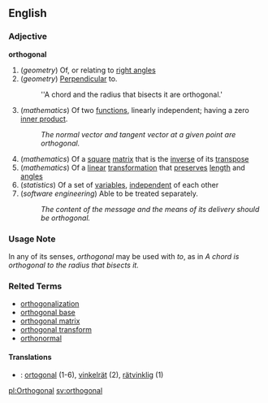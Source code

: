 ==English==

===Adjective===
'''orthogonal'''
# (''geometry'') Of, or relating to [[right angle]]s
# (''geometry'') [[Perpendicular]] to.
#: ''A chord and the radius that bisects it are orthogonal.'
# (''mathematics'') Of two [[functions]], linearly independent; having a zero [[inner product]].
#: ''The normal vector and tangent vector at a given point are orthogonal.''
# (''mathematics'') Of a [[square]] [[matrix]] that is the [[inverse]] of its [[transpose]]
# (''mathematics'') Of a [[linear]] [[transformation]] that [[preserve]]s [[length]] and [[angle]]s
# (''statistics'') Of a set of [[variable]]s, [[independent]] of each other
# (''software engineering'') Able to be treated separately.
#: ''The content of the message and the means of its delivery should be orthogonal.''

===Usage Note===
In any of its senses, ''orthogonal'' may be used with ''to'', as in ''A chord is orthogonal to the radius that bisects it.''

===Relted Terms===
*[[orthogonalization]]
*[[orthogonal base]]
*[[orthogonal matrix]]
*[[orthogonal transform]]
*[[orthonormal]]

====Translations====
*{{sv}}: [[ortogonal]] (1-6), [[vinkelrät]] (2), [[rätvinklig]] (1)
[[pl:Orthogonal]]
[[sv:orthogonal]]